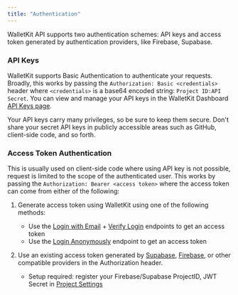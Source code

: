 ```yaml
---
title: "Authentication"
---
```


WalletKit API supports two authentication schemes: API keys and access token generated by authentication providers, like Firebase, Supabase.

### API Keys

WalletKit supports Basic Authentication to authenticate your requests. Broadly, this works by passing the
`Authorization: Basic <credentials>` header where `<credentials>` is a base64 encoded string: `Project ID:API Secret`.
You can view and manage your API keys in the WalletKit Dashboard [API Keys page](https://app.walletkit.com/api-keys).

Your API keys carry many privileges, so be sure to keep them secure. Don't share your secret API keys in publicly accessible areas such as GitHub, client-side code, and so forth.

### Access Token Authentication
This is usually used on client-side code where using API key is not possible, request is limited to the scope of the authenticated user.
This works by passing the `Authorization: Bearer <access token>` where the access token can come from either of the following:
1. Generate access token using WalletKit using one of the following methods:
    - Use the [Login with Email](/api-reference/users/login-with-email) + [Verify Login](/api-reference/users/verify-login) endpoints to get an access token
    - Use the [Login Anonymously](/api-reference/users/login-anonymously) endpoint to get an access token

2. Use an existing access token generated by [Supabase](https://supabase.io/), [Firebase](https://firebase.google.com/), or other compatible providers in the Authorization header.
    - Setup required: register your Firebase/Supabase ProjectID, JWT Secret in [Project Settings](https://app.walletkit.com/settings)
